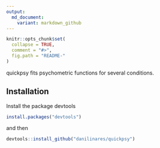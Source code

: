 ```yaml
---
output:
  md_document:
    variant: markdown_github
---
```


<!-- README.md is generated from README.Rmd. Please edit that file -->

```r
knitr::opts_chunk$set(
  collapse = TRUE,
  comment = "#>",
  fig.path = "README-"
)
```

quickpsy fits psychometric functions for several conditions. 

## Installation

Install the package devtools

```R
install.packages("devtools")
```

and then 

```R
devtools::install_github("danilinares/quickpsy")
```

